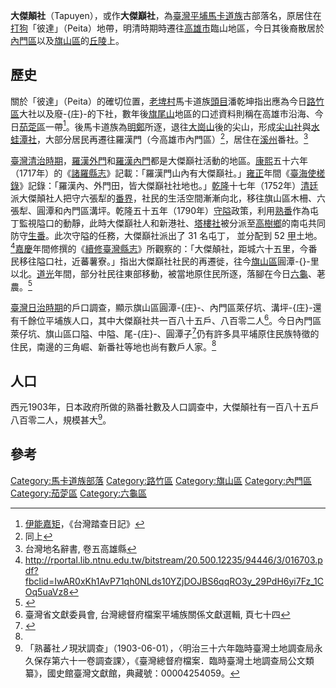 {{Citation style|time=2020-07-23T08:03:23+00:00}}
'''大傑顛社'''（Tapuyen），或作'''大傑巔社'''，為[[臺灣|臺灣]][[平埔族|平埔]][[馬卡道族|馬卡道族]]古部落名，原居住在[[打狗|打狗]]「彼達」（Peita）地帶，明清時期時遷往[[高雄市|高雄市]]臨山地區，今日其後裔散居於[[內門區|內門區]]以及[[旗山區|旗山區]]的[[丘陵|丘陵]]上。

==歷史==
關於「彼達」（Peita）的確切位置，[[老埤村|老埤村]]馬卡道族[[頭目|頭目]]潘乾坤指出應為今日[[路竹區|路竹區]]大社以及廢-{庄}-的下社，數年後[[旂尾山|旗尾山]]地區的口述資料則稱在高雄市沿海、今日[[茄萣區|茄萣區]]一帶<ref>[[伊能嘉矩|伊能嘉矩]]，《台灣踏查日記》</ref>。後馬卡道族為[[明鄭|明鄭]]所逐，退往[[大崗山|大崗山]]後的尖山，形成[[尖山社|尖山社]]與[[水蛙潭社|水蛙潭社]]，大部分居民再遷往羅漢門（今高雄市內門區）<ref>同上</ref>，居住在[[溪州|溪州]]番社。<ref name="#1">台灣地名辭書, 卷五高雄縣</ref>

[[臺灣清治時期|臺灣清治時期]]，[[羅漢外門里|羅漢外門]]和[[羅漢內門里|羅漢內門]]都是大傑巔社活動的地區。[[康熙|康熙]]五十六年（1717年）的《[[諸羅縣志|諸羅縣志]]》記載：「羅漢門山內有大傑巔社。」[[雍正|雍正]]年間《[[臺海使槎錄|臺海使槎錄]]》記錄：「羅漢內、外門田，皆大傑巔社社地也。」[[乾隆|乾隆]]十七年（1752年）[[清廷|清廷]]派大傑顛社人把守六張犁的[[土牛界線|番界]]，社民的生活空間漸漸向北，移往旗山區木柵、六張犁、圓潭和內門區溝坪。乾隆五十五年（1790年）[[隘勇|守隘]]政策，利用[[熟番|熟番]]作為屯丁監視隘口的動靜，此時大傑巔社人和新港社、[[塔樓社|塔樓社]]被分派至[[高樹鄉|高樹鄉]]的南屯共同防守[[高山族群|生番]]。此次守隘的任務，大傑巔社派出了 31 名屯丁， 並分配到 52 [[甲_(單位)|甲]]土地。<ref>http://rportal.lib.ntnu.edu.tw/bitstream/20.500.12235/94446/3/016703.pdf?fbclid=IwAR0xKh1AvP71qh0NLds10YZjDOJBS6qqRO3y_29PdH6yi7Fz_1COq5uaVz8</ref>[[嘉慶|嘉慶]]年間修撰的《[[續修臺灣縣志|續修臺灣縣志]]》所觀察的：「大傑顛社，距城六十五里，今番民移往隘口社，近蕃薯寮。」指出大傑巔社社民的再遷徙，往今[[旗山區|旗山區]]圓潭-{}-里以北。[[道光|道光]]年間，部分社民往東部移動，被當地原住民所逐，落腳在今日[[六龜區|六龜]]、荖農。<ref>{{Cite web |url=http://bkc.prospect-bearing.com.tw/file/base1.htm |title=存档副本 |access-date=2020-07-23 |archive-date=2017-01-08 |archive-url=https://web.archive.org/web/20170108063621/http://bkc.prospect-bearing.com.tw/file/base1.htm |dead-url=no }}</ref>

[[台灣日治時期|臺灣日治時期]]的戶口調查，顯示旗山區圓潭-{庄}-、內門區萊仔坑、溝坪-{庄}-還有千餘位平埔族人口，其中大傑巔社共一百八十五戶、八百零二人<ref>臺灣省文獻委員會, 台灣總督府檔案平埔族關係文獻選輯, 頁七十四</ref>。今日內門區萊仔坑、旗山區口隘、中隘、尾-{庄}-、圓潭子<ref>{{Cite web |url=http://www.ntcu.edu.tw/ogawa/history/3rd/3-8.pdf |title=存档副本 |access-date=2020-07-23 |archive-date=2019-06-02 |archive-url=https://web.archive.org/web/20190602155657/http://www.ntcu.edu.tw/ogawa/history/3rd/3-8.pdf |dead-url=no }}</ref>仍有許多具平埔原住民族特徵的住民，南邊的三角崛、新番社等地也尚有數戶人家。<ref name="#1"/>

==人口==

西元1903年，日本政府所做的熟番社數及人口調查中，大傑顛社有一百八十五戶八百零二人，規模甚大<ref>「熟蕃社ノ現狀調查」（1903-06-01），〈明治三十六年臨時臺灣土地調查局永久保存第六十一卷調查課〉，《臺灣總督府檔案．臨時臺灣土地調查局公文類纂》，國史館臺灣文獻館，典藏號：00004254059。</ref>。

==參考==
<div class="references-small">
<references />
</div>
[[Category:馬卡道族部落|Category:馬卡道族部落]]
[[Category:路竹區|Category:路竹區]]
[[Category:旗山區|Category:旗山區]]
[[Category:內門區|Category:內門區]]
[[Category:茄萣區|Category:茄萣區]]
[[Category:六龜區|Category:六龜區]]